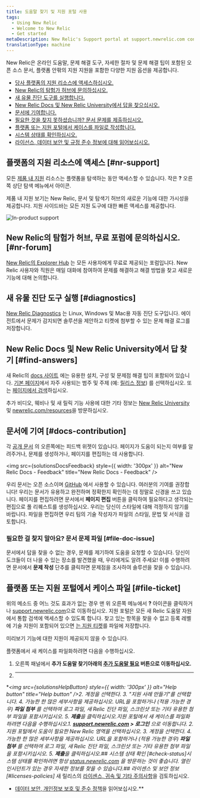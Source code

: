 ```yaml
---
title: 도움말 찾기 및 지원 포털 사용
tags:
  - Using New Relic
  - Welcome to New Relic
  - Get started
metaDescription: New Relic's Support portal at support.newrelic.com contains several levels of self-help informational resources and support services.
translationType: machine
---
```





New Relic은 온라인 도움말, 문제 해결 도구, 자세한 절차 및 문제 해결 팁이 포함된 오픈 소스 문서, 플랫폼 안팎의 지원 지원을 포함한 다양한 지원 옵션을 제공합니다.

* [당사 플랫폼의 지원 리소스에 액세스하십시오.](#nr-support)
* [New Relic의 탐험가 허브에 문의하십시오.](#nr-forum)
* [새 유물 진단 도구를 실행합니다.](#diagnostics)
* [New Relic Docs 및 New Relic University에서 답을 찾으십시오.](#find-answers)
* [문서에 기여합니다.](#docs-contribution)
* [필요한 것을 찾지 못하셨습니까? 문서 문제를 제출하십시오.](#file-doc-issue)
* [플랫폼 또는 지원 포털에서 케이스를 파일로 작성합니다.](#file-ticket)
* [시스템 상태를 확인하십시오.](#check-status)
* [라이선스, 데이터 보안 및 규정 준수 정보에 대해 읽어보십시오.](#licenses-policies)

## 플랫폼의 지원 리소스에 액세스 [#nr-support]

모든 [제품 내 지원](https://one.newrelic.com/redirect/support) 리소스는 플랫폼을 탐색하는 동안 액세스할 수 있습니다. 작은 **?** 오른쪽 상단 탐색 메뉴에서 아이콘.

제품 내 지원 보기는 New Relic, 문서 및 탐색기 허브의 새로운 기능에 대한 가시성을 제공합니다. 지원 사이드바는 모든 지원 도구에 대한 빠른 액세스를 제공합니다.

<img
  title="New Relic's in-product support"
  alt="In-product support"
  src={solutionsProductSupport}
/>

## New Relic의 탐험가 허브, 무료 포럼에 문의하십시오. [#nr-forum]

[New Relic의 Explorer Hub](https://discuss.newrelic.com/) 는 모든 사용자에게 무료로 제공되는 포럼입니다. New Relic 사용자와 직원은 매일 대화에 참여하여 문제를 해결하고 해결 방법을 찾고 새로운 기능에 대해 논의합니다.

## 새 유물 진단 도구 실행 [#diagnostics]

[New Relic Diagnostics](/docs/using-new-relic/cross-product-functions/troubleshooting/new-relic-diagnostics) 는 Linux, Windows 및 Mac용 자동 진단 도구입니다. 에이전트에서 문제가 감지되면 솔루션을 제안하고 티켓에 첨부할 수 있는 문제 해결 로그를 저장합니다.

## New Relic Docs 및 New Relic University에서 답 찾기 [#find-answers]

새 Relic의 [docs 사이트](https://docs.newrelic.com) 에는 유용한 설치, 구성 및 문제점 해결 팁이 포함되어 있습니다. [기본 페이지](http://docs.newrelic.com)에서 자주 사용되는 범주 및 주제 (예: [릴리스 정보](/docs/release-notes)) 를 선택하십시오. 또는 [페이지에서 검색](http://docs.newrelic.com/search)하십시오.

추가 비디오, 웨비나 및 새 릴릭 기능 사용에 대한 기타 정보는 [New Relic University](https://learn.newrelic.com/) 및 [newrelic.com/resources](https://newrelic.com/resources/videos)을 방문하십시오.

## 문서에 기여 [#docs-contribution]

각 [공개 문서](https://docs.newrelic.com) 의 오른쪽에는 피드백 위젯이 있습니다. 페이지가 도움이 되는지 여부를 알려주거나, 문제를 생성하거나, 페이지를 편집하는 데 사용합니다.

<img
  src={solutionsDocsFeedback}
  style={{ width: '300px' }}
  alt="New Relic Docs - Feedback"
  title="New Relic Docs - Feedback"
/>

우리 문서는 오픈 소스이며 [GitHub](https://github.com/newrelic/docs-website) 에서 사용할 수 있습니다. 여러분의 기여를 권장합니다! 우리는 문서가 유용하고 완전하며 정확한지 확인하는 데 정말로 신경을 쓰고 있습니다. 페이지를 편집하려면 문서에서 **페이지 편집** 버튼을 클릭하여 필요하다고 생각되는 편집으로 풀 리퀘스트를 생성하십시오. 우리는 당신이 스타일에 대해 걱정하지 않기를 바랍니다. 파일을 편집하면 우리 팀의 기술 작성자가 파일의 스타일, 문법 및 서식을 검토합니다.

### 필요한 걸 찾지 말아요? 문서 문제 파일 [#file-doc-issue]

문서에서 답을 찾을 수 없는 경우, 문제를 제기하여 도움을 요청할 수 있습니다. 당신이 도크들이 더 나을 수 있는 장소를 발견했을 때, 우리에게도 알려 주세요! 이를 수행하려면 문서에서 **문제 작성** 단추를 클릭하면 문제점을 조사하여 솔루션을 찾을 수 있습니다.

## 플랫폼 또는 지원 포털에서 케이스 파일 [#file-ticket]

위의 메소드 중 어느 것도 효과가 없는 경우 맨 위 오른쪽 메뉴에서 **?** 아이콘을 클릭하거나 [support.newrelic.com](https://support.newrelic.com)으로 이동하십시오. 지원 포털은 모든 새 Relic 도움말 자원에서 통합 검색에 액세스할 수 있도록 합니다. 찾고 있는 항목을 찾을 수 없고 등록 레벨에 기술 지원이 포함되어 있으면 [는 지원 티켓](https://support.newrelic.com/s/inbox)를 파일에 저장합니다.

<Callout variant="important">
  미리보기 기능에 대한 지원이 제공되지 않을 수 있습니다.
</Callout>

플랫폼에서 새 케이스를 파일화하려면 다음을 수행하십시오.

1. 오른쪽 패널에서 **추가 도움말 찾기아래의 **[추가 도움말 필요](https://one.newrelic.com/redirect/support)** 버튼으로 이동하십시오.**
2. ****

**<img
  src={solutionsHelpButton}
  style={{ width: '300px' }}
  alt="Help button"
  title="Help button"
/>2. 계정을 선택한다.
3. "지원 사례 만들기"를 선택합니다.
4. 가능한 한 많은 세부사항을 제공하십시오. URL을 포함하거나 (적용 가능한 경우) **파일 첨부** 를 선택하여 로그 파일, 새 Relic 진단 파일, 스크린샷 또는 기타 유용한 첨부 파일을 포함시키십시오.
5. **제출**을 클릭하십시오.지원 포털에서 새 케이스를 파일화하려면 다음을 수행하십시오.1. **[support.newrelic.com](https://support.newrelic.com) > 로그인** 으로 이동합니다.
2. 지원 포털에서 도움이 필요한 New Relic 영역을 선택하십시오.
3. 계정을 선택한다.
4. 가능한 한 많은 세부사항을 제공하십시오. URL을 포함하거나 (적용 가능한 경우) **파일 첨부** 를 선택하여 로그 파일, 새 Relic 진단 파일, 스크린샷 또는 기타 유용한 첨부 파일을 포함시키십시오.
5. **제출**을 클릭하십시오.## 시스템 상태 확인 [#check-status]시스템 상태를 확인하려면 항상 [status.newrelic.com](https://status.newrelic.com/) 을 방문하는 것이 좋습니다. 열린 인시던트가 있는 경우 자세한 정보를 찾을 수 있습니다.## 라이센스 및 보안 정보 [#licenses-policies]* 새 릴리스의 [라이센스, 귀속 및 기타 주의사항](/docs/licenses)을 검토하십시오.
* [데이터 보안, 개인정보 보호 및 준수 정책](/docs/security)을 읽어보십시오.**